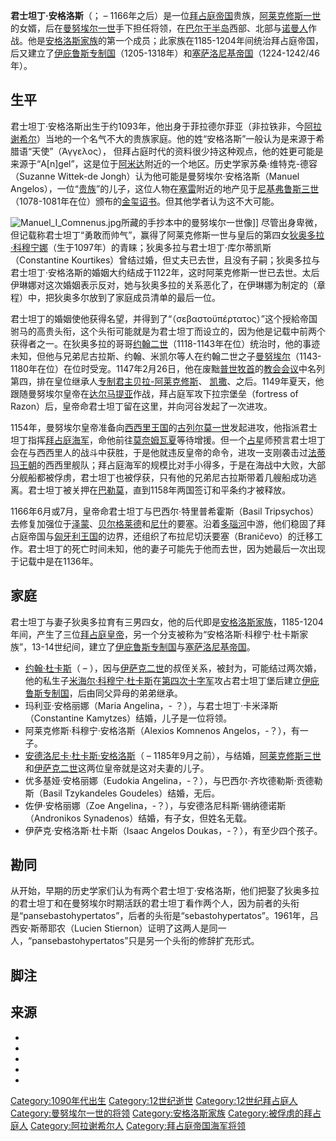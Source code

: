 {{noteTA
|1=zh-cn:阿莱克修斯; zh-tw:阿歷克塞; zh-hk:阿歷克塞;
}}
{{for|与他同名的孙子、{{link-en|至尊者|Sebastokrator}}|{{link-en|君士坦丁·科穆宁·安格洛斯|Constantine Komnenos Angelos}}}}
{{Infobox military person
| name              = 君士坦丁·安格洛斯
| birth_date    = {{c.|1093}}
| death_date    = 1166年之后
| allegiance    = [[拜占庭帝国|拜占庭帝国]]
| serviceyears  = {{c.|1149–1166}}
| battles_label = 参加的战争
| battles       = [[拜占庭–匈牙利战争|拜占庭–匈牙利战争]]，{{link-en|拜占庭–诺曼人战争|Byzantine–Norman wars}}
| spouse        = [[狄奥多拉·科穆宁娜_(阿莱克修斯一世之女)|狄奥多拉·科穆宁娜]]
| relations     = [[约翰·杜卡斯_(至尊者)|约翰·杜卡斯]]（子）<br/>[[安德洛尼卡·杜卡斯·安格洛斯|安德洛尼卡·杜卡斯·安格洛斯]]（子）
}}
'''君士坦丁·安格洛斯'''（{{lang-gr|Κωνσταντῖνος Ἄγγελος}}；{{c.|1093}} – 1166年之后）是一位[[東羅馬帝國|拜占庭帝国]]贵族，[[阿历克塞一世|阿莱克修斯一世]]的女婿，后在[[曼努埃爾一世_(拜占庭)|曼努埃尔一世]]手下担任将领，在[[巴尔干半岛|巴尔干半岛]]西部、北部与[[諾曼人|诺曼人]]作战。他是[[安格洛斯家族|安格洛斯家族]]的第一个成员；此家族在1185-1204年间统治拜占庭帝国，后又建立了[[伊庇魯斯專制國|伊庇鲁斯专制国]]（1205-1318年）和[[塞萨洛尼基帝国|塞萨洛尼基帝国]]（1224-1242/46年）。

==生平==
君士坦丁·安格洛斯出生于约1093年，他出身于菲拉德尔菲亚（非拉铁非，今[[阿拉谢希尔|阿拉谢希尔]]）当地的一个名气不大的贵族家庭{{sfn|Varzos|1984|p=260}}。他的姓“安格洛斯”一般认为是来源于希腊语“天使”（Άγγελος）， 但拜占庭时代的资料很少持这种观点，他的姓更可能是来源于“A[n]gel”，这是位于{{link-en|上美索不达米亚|Upper Mesopotamia}}[[阿米达|阿米达]]附近的一个地区{{sfn|ODB|loc="Angelos" (A. Kazhdan), pp. 97–98}}。历史学家苏桑·维特克-德容（Suzanne Wittek-de Jongh）认为他可能是曼努埃尔·安格洛斯（Manuel Angelos），一位“[[贵族_(古罗马)|贵族]]”的儿子，这位人物在[[塞雷_(塞雷斯州)|塞雷]]附近的地产见于[[尼基弗鲁斯三世|尼基弗鲁斯三世]]（1078-1081年在位）颁布的[[金玺诏书|金玺诏书]]。但其他学者认为这不大可能{{sfn|Varzos|1984|pp=260–261 (note 6)}}。

[[File:Manuel_I_Comnenus.jpg|thumb]]所藏的手抄本中的曼努埃尔一世像]]
尽管出身卑微，但记载称君士坦丁“勇敢而帅气”{{sfn|ODB|loc="Angelos" (A. Kazhdan), pp. 97–98}}，赢得了阿莱克修斯一世与皇后{{link-en|伊琳娜·杜卡伊娜|Irene Doukaina}}的第四女[[狄奥多拉·科穆宁娜_(阿莱克修斯一世之女)|狄奥多拉·科穆宁娜]]（生于1097年）的青睐；狄奥多拉与君士坦丁·库尔蒂凯斯（Constantine Kourtikes）曾结过婚，但丈夫已去世，且没有子嗣{{sfn|Varzos|1984|pp=259–261}}；狄奥多拉与君士坦丁·安格洛斯的婚姻大约结成于1122年，这时阿莱克修斯一世已去世。太后伊琳娜对这次婚姻表示反对，她与狄奥多拉的关系恶化了，在伊琳娜为{{link-en|仁慈圣母修道院|Kecharitomene Monastery}}制定的{{link-en|提皮孔|Typikon}}（章程）中，把狄奥多尔放到了家庭成员清单的最后一位{{sfn|Varzos|1984|pp=260–261, esp. note 9}}。

君士坦丁的婚姻使他获得名望，并得到了“{{link-en|至尊可敬者|sebastohypertatos}}（σεβαστοϋπέρτατος）”这个授給帝国驸马的高贵头衔{{sfn|Varzos|1984|p=261}}，这个头衔可能就是为君士坦丁而设立的，因为他是记载中前两个获得者之一{{sfn|Stiernon|1965|pp=223–224}}。在狄奥多拉的哥哥[[约翰二世_(拜占庭)|约翰二世]]（1118-1143年在位）统治时，他的事迹未知，但他与兄弟尼古拉斯、约翰、米凯尔等人在约翰二世之子[[曼努埃爾一世_(拜占庭)|曼努埃尔]]（1143-1180年在位）在位时受宠{{sfn|Varzos|1984|pp=260–262, esp. note 6}}。1147年2月26日，他在废黜[[君士坦丁堡普世牧首|普世牧首]]{{link-en|科斯玛斯二世 (普世牧首)|Cosmas II of Constantinople|科斯玛斯二世}}的[[教会会议|教会会议]]中名列第四，排在皇位继承人[[专制君主_(宫廷头衔)|专制君主]][[貝拉三世|贝拉-阿莱克修斯]]、 [[凯撒_(头衔)|凯撒]]{{link-en|约翰·罗格里欧斯·达拉森诺斯|John Rogerios Dalassenos}}、{{link-en|最可敬者|panhypersebastos}}{{link-en|斯蒂芬·孔托斯泰菲诺斯|Stephen Kontostephanos}}之后{{sfn|Varzos|1984|p=262}}{{sfn|Stiernon|1961|pp=274, 277}}{{sfn|Magdalino|2002|p=503}}。1149年夏天，他跟随曼努埃尔皇帝在[[達爾馬提亞|达尔马提亚]]作战，拜占庭军攻下拉宗堡垒（fortress of Razon）后，皇帝命君士坦丁留在这里，并向{{link-en|尼萨瓦河|Nišava}}河谷发起了一次进攻{{sfn|Stiernon|1961|p=274}}{{sfn|Varzos|1984|p=262}}。

1154年，曼努埃尔皇帝准备向[[西西里王國|西西里王国]]的[[古列尔莫一世_(西西里)|古列尔莫一世]]发起进攻，他指派君士坦丁指挥[[拜占庭海軍|拜占庭海军]]，命他前往[[莫奈姆瓦夏|莫奈姆瓦夏]]等待增援。但一个[[占星术|占星]]师预言君士坦丁会在与西西里人的战斗中获胜，于是他就违反皇帝的命令，进攻一支刚袭击过[[法蒂玛王朝|法蒂玛王朝]]的西西里舰队；拜占庭海军的规模比对手小得多，于是在海战中大败，大部分舰船都被俘虏，君士坦丁也被俘获，只有他的兄弟尼古拉斯带着几艘船成功逃离。君士坦丁被关押在[[巴勒莫|巴勒莫]]，直到1158年两国签订和平条约才被释放{{sfn|Varzos|1984|pp=262–263}}。

1166年6月或7月，皇帝命君士坦丁与巴西尔·特里普希霍斯（Basil Tripsychos）去修复加强位于[[泽蒙|泽蒙]]、[[贝尔格莱德|贝尔格莱德]]和[[尼什|尼什]]的要塞。沿着[[多瑙河|多瑙河]]中游，他们稳固了拜占庭帝国与[[匈牙利王国_(1000年－1301年)|匈牙利王国]]的边界，还组织了布拉尼切沃要塞（Braničevo）的迁移工作{{sfn|Varzos|1984|p=263}}。君士坦丁的死亡时间未知，他的妻子可能先于他而去世，因为她最后一次出现于记载中是在1136年{{sfn|Varzos|1984|pp=263–264}}。

==家庭==
君士坦丁与妻子狄奥多拉育有三男四女{{sfn|Stiernon|1961|p=274}}{{sfn|Varzos|1984|p=264}}，他的后代即是[[安格洛斯家族|安格洛斯家族]]，1185-1204年间，产生了三位[[拜占庭皇帝列表|拜占庭皇帝]]，另一个分支被称为“安格洛斯·科穆宁·杜卡斯家族”，13-14世纪间，建立了[[伊庇魯斯專制國|伊庇鲁斯专制国]]与[[塞萨洛尼基帝国|塞萨洛尼基帝国]]{{sfn|ODB|loc="Angelos" (A. Kazhdan), pp. 97–98}}{{sfn|Varzos|1984|pp=260–261 (note 6)}}。

* [[约翰·杜卡斯_(至尊者)|约翰·杜卡斯]]（{{c.|1125/27}} – {{c.|1200}}），因与[[伊萨克二世·安格洛斯|伊萨克二世]]的叔侄关系，被封为{{link-en|至尊者|Sebastokrator}}，可能结过两次婚，他的私生子[[米海尔·科穆宁·杜卡斯|米海尔·科穆宁·杜卡斯]]在[[第四次十字军东征|第四次十字军]]攻占君士坦丁堡后建立[[伊庇魯斯專制國|伊庇鲁斯专制国]]，后由同父异母的弟弟继承{{sfn|Varzos|1984|pp=641–649}}。
* 玛利亚·安格丽娜（Maria Angelina，{{c.|1128/30}}- ？），与君士坦丁·卡米泽斯（Constantine Kamytzes）结婚，儿子{{link-en|曼努埃尔·卡米泽斯|Manuel Kamytzes}}是一位将领{{sfn|Varzos|1984|pp=650–653}}。 
* 阿莱克修斯·科穆宁·安格洛斯（Alexios Komnenos Angelos，{{c.|1131/32}}-？），有一子{{sfn|Varzos|1984|pp=654–655}}。
* [[安德洛尼卡·杜卡斯·安格洛斯|安德洛尼卡·杜卡斯·安格洛斯]]（{{c.|1133}} – 1185年9月之前），与{{link-en|欧芙洛绪涅·卡斯塔莫尼察|Euphrosyne Kastamonitissa}}结婚，[[阿历克塞三世|阿莱克修斯三世]]和[[伊萨克二世·安格洛斯|伊萨克二世]]这两位皇帝就是这对夫妻的儿子{{sfn|Varzos|1984|pp=656–662}}。
* 优多基娅·安格丽娜（Eudokia Angelina，{{c.|1134}}-？），与巴西尔·齐坎德勒斯·贡德勒斯（Basil Tzykandeles Goudeles）结婚，无后{{sfn|Varzos|1984|pp=663–667}}。
* 佐伊·安格丽娜（Zoe Angelina，{{c.|1135}}-？），与安德洛尼科斯·锡纳德诺斯（Andronikos Synadenos）结婚，有子女，但姓名无载{{sfn|Varzos|1984|pp=668–672}}。
* 伊萨克·安格洛斯·杜卡斯（Isaac Angelos Doukas，{{c.|1137}}-？），有至少四个孩子{{sfn|Varzos|1984|pp=673–674}}。

==勘同==
从{{link-en|夏尔·迪康热|Charles du Fresne, sieur du Cange}}开始，早期的历史学家们认为有两个君士坦丁·安格洛斯，他们把娶了狄奥多拉的君士坦丁和在曼努埃尔时期活跃的君士坦丁看作两个人，因为前者的头衔是“pansebastohypertatos”，后者的头衔是“sebastohypertatos”。1961年，吕西安·斯蒂耶农（Lucien Stiernon）证明了这两人是同一人，“pansebastohypertatos”只是另一个头衔的修辞扩充形式{{sfn|Stiernon|1961|pp=273–283}}。

==脚注==
{{reflist|30em}}

==来源==
* {{Oxford Dictionary of Byzantium}}
* {{Magdalino-The Empire of Manuel I Komnenos}}
* {{cite journal | last = Stiernon | first = Lucien | title = Notes de prosopographie et de titulature byzantines: Constantin Ange (pan)sébastohypertate | journal = [[Revue_des_études_byzantines|Revue des études byzantines]] | volume = 19 | year = 1961 | pages = 273–283 | doi = 10.3406/rebyz.1961.1262 | url = http://www.persee.fr/doc/rebyz_0766-5598_1961_num_19_1_1262 | language = Fr | ref = harv | access-date = 2020-11-16 | archive-date = 2018-06-05 | archive-url = https://web.archive.org/web/20180605114114/https://www.persee.fr/doc/rebyz_0766-5598_1961_num_19_1_1262 | dead-url = no }}
* {{cite journal | last = Stiernon | first = Lucien | title = Notes de titulature et de prosopographie byzantines. Sébaste et Gambros | journal = [[Revue_des_études_byzantines|Revue des études byzantines]] | volume = 23 | year = 1965 | pages = 222–243 | doi = 10.3406/rebyz.1965.1349 | url = http://www.persee.fr/doc/rebyz_0766-5598_1965_num_23_1_1349 | language = Fr | ref = harv | access-date = 2020-11-16 | archive-date = 2018-06-02 | archive-url = https://web.archive.org/web/20180602175818/https://www.persee.fr/doc/rebyz_0766-5598_1965_num_23_1_1349 | dead-url = no }}
* {{Η Γενεαλογία των Κομνηνών | volume=A1}}

[[Category:1090年代出生|Category:1090年代出生]]
[[Category:12世纪逝世|Category:12世纪逝世]]
[[Category:12世纪拜占庭人|Category:12世纪拜占庭人]]
[[Category:曼努埃尔一世的将领|Category:曼努埃尔一世的将领]]
[[Category:安格洛斯家族|Category:安格洛斯家族]]
[[Category:被俘虏的拜占庭人|Category:被俘虏的拜占庭人]]
[[Category:阿拉谢希尔人|Category:阿拉谢希尔人]]
[[Category:拜占庭帝国海军将领|Category:拜占庭帝国海军将领]]